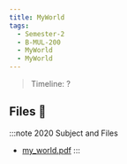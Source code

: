 ```yaml
---
title: MyWorld
tags:
  - Semester-2
  - B-MUL-200
  - MyWorld
  - MyWorld
---
```

> Timeline: ?


## Files 📂

:::note 2020 Subject and Files
- [my_world.pdf](https://github.com/Studio-17/Epitech-Subjects/raw/main/Semester-2/B-MUL-200/MyWorld/MyWorld/my_world.pdf)
:::

